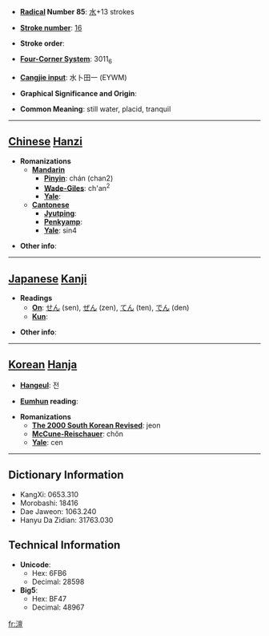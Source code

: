 * '''[[Wiktionary:Chinese radical index| Radical]] Number 85''': [[Wiktionary:Chinese radical index 水|水]]+13 strokes

* '''[[Wiktionary:Chinese total strokes index|Stroke number]]''': [[Wiktionary:Chinese total strokes index 16|16]]

* '''Stroke order''': 

* '''[[Wiktionary:Chinese four corner index|Four-Corner System]]''': 3011<sub>6</sub>

* '''[[Wiktionary:Chinese Cangjie index|Cangjie input]]''': 水卜田一 (EYWM)

* '''Graphical Significance and Origin''': 

* '''Common Meaning''': still water, placid, tranquil

----

== [[Chinese]] [[Hanzi]] ==

* '''Romanizations'''
** '''[[Mandarin]]'''
*** '''[[Pinyin]]''': chán (chan2)
*** '''[[Wade-Giles]]''': ch'an<sup>2</sup>
*** '''[[Yale]]''': 
** '''[[Cantonese]]'''
*** '''[[Jyutping]]''':
*** '''[[Penkyamp]]''': 
*** '''[[Yale]]''': sin4

* '''Other info''': 

----

== [[Japanese]] [[Kanji]] ==

* '''Readings'''
** '''[[On]]''': [[せん]] (sen), [[ぜん]] (zen), [[てん]] (ten), [[でん]] (den)
** '''[[Kun]]''': 

* '''Other info''':  

----

== [[Korean]] [[Hanja]] ==

* '''[[Hangeul]]''': 전

* '''[[Eumhun]] reading''': 

* '''Romanizations'''
** '''[[The 2000 South Korean Revised Romanization|The 2000 South Korean Revised]]''': jeon
** '''[[McCune-Reischauer]]''': chŏn
** '''[[Yale]]''': cen

----

== Dictionary Information ==

* KangXi: 0653.310
* Morobashi: 18416
* Dae Jaweon: 1063.240
* Hanyu Da Zidian: 31763.030

== Technical Information ==

* '''Unicode''':
** Hex: 6FB6
** Decimal: 28598
* '''Big5''':
** Hex: BF47
** Decimal: 48967

[[fr:澶]]
